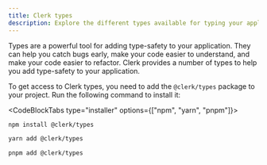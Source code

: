 ```yaml
---
title: Clerk types
description: Explore the different types available for typing your application.
---
```


Types are a powerful tool for adding type-safety to your application. They can help you catch bugs early, make your code easier to understand, and make your code easier to refactor. Clerk provides a number of types to help you add type-safety to your application.

To get access to Clerk types, you need to add the `@clerk/types` package to your project. Run the following command to install it:

<CodeBlockTabs type="installer" options={["npm", "yarn", "pnpm"]}>
  ```bash {{ filename: 'terminal' }}
  npm install @clerk/types
  ```

  ```bash {{ filename: 'terminal' }}
  yarn add @clerk/types
  ```

  ```bash {{ filename: 'terminal' }}
  pnpm add @clerk/types
  ```
</CodeBlockTabs>
